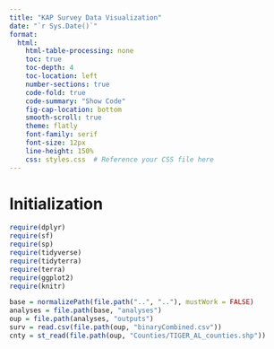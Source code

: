 ```yaml
---
title: "KAP Survey Data Visualization"
date: "`r Sys.Date()`"
format: 
  html:
    html-table-processing: none
    toc: true
    toc-depth: 4
    toc-location: left
    number-sections: true
    code-fold: true
    code-summary: "Show Code"
    fig-cap-location: bottom
    smooth-scroll: true
    theme: flatly
    font-family: serif
    font-size: 12px
    line-height: 150%
    css: styles.css  # Reference your CSS file here
---
```


# Initialization

```r

require(dplyr)
require(sf)
require(sp)
require(tidyverse)
require(tidyterra)
require(terra)
require(ggplot2)
require(knitr)

```

```r

base = normalizePath(file.path("..", ".."), mustWork = FALSE)  
analyses = file.path(base, "analyses")
oup = file.path(analyses, "outputs")
surv = read.csv(file.path(oup, "binaryCombined.csv"))
cnty = st_read(file.path(oup, "Counties/TIGER_AL_counties.shp"))

```
